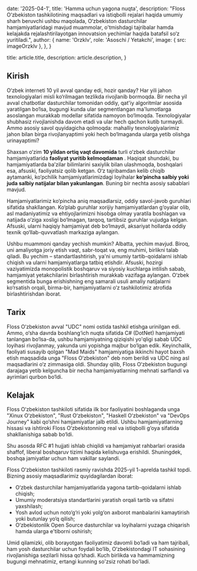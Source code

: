 
  date: '2025-04-1',
  title: 'Hamma uchun yagona nuqta',
  description:
    "Floss O‘zbekiston tashkilotining maqsadlari va istiqbolli rejalari haqida umumiy sharh beruvchi ushbu maqolada, O‘zbekiston dasturchilar hamjamiyatlaridagi mavjud muammolar, o'tmishdagi tajribalar hamda kelajakda rejalashtirilayotgan innovatsion yechimlar haqida batafsil so‘z yuritiladi.",
  author: {
    name: 'Orzklv',
    role: 'Asoschi / Yetakchi',
    image: { src: imageOrzklv },
  },
}

  title: article.title,
  description: article.description,
}

## Kirish

O‘zbek interneti 10 yil avval qanday edi, hozir qanday? Har yili jahon texnologiyalari misli ko‘rilmagan tezlikda rivojlanib bormoqda. Bir necha yil avval chatbotlar dasturchilar tomonidan oddiy, qat'iy algoritmlar asosida yaratilgan bo‘lsa, bugungi kunda ular segmentlangan ma'lumotlarga asoslangan murakkab modellar sifatida namoyon bo‘lmoqda. Texnologiyalar shubhasiz rivojlanishda davom etadi va ular hech qachon kutib turmaydi. Ammo asosiy savol quyidagicha qolmoqda: mahalliy texnologiyalarimiz jahon bilan birga rivojlanyaptimi yoki hech bo‘lmaganda ularga yetib olishga urinayaptimi?

Shaxsan o‘zim **10 yildan ortiq vaqt davomida** turli o‘zbek dasturchilar hamjamiyatlarida **faoliyat yuritib kelmoqdaman** . Haqiqat shundaki, bu hamjamiyatlarda ba’zilar bilimlarini saxiylik bilan ulashmoqda, boshqalari esa, afsuski, faoliyatsiz qolib ketgan. O‘z tajribamdan kelib chiqib aytamanki, ko‘pchilik hamjamiyatlarimizdagi loyihalar **ko‘pincha salbiy yoki juda salbiy natijalar bilan yakunlangan**. Buning bir nechta asosiy sabablari mavjud.

Hamjamiyatlarimiz ko‘pincha aniq maqsadlarsiz, oddiy savol-javob guruhlari sifatida shakllangan. Ko‘plab guruhlar xorijiy hamjamiyatlardan g‘oyalar olib, asl madaniyatimiz va ehtiyojlarimizni hisobga olmay yaratila boshlagan va natijada o‘ziga xosligi bo‘lmagan, tarqoq, tartibsiz guruhlar vujudga kelgan. Afsuski, ularni haqiqiy hamjamiyat deb bo‘lmaydi, aksariyat hollarda oddiy texnik qo‘llab-quvvatlash markaziga aylangan.

Ushbu muammoni qanday yechish mumkin? Albatta, yechim mavjud. Biroq, uni amaliyotga joriy etish vaqt, sabr-toqat va, eng muhimi, birlikni talab qiladi. Bu yechim – standartlashtirish, ya'ni umumiy tartib-qoidalarni ishlab chiqish va ularni hamjamiyatlarga tatbiq etishdir. Afsuski, hozirgi vaziyatimizda monopolistik boshqaruv va siyosiy kuchlarga intilish sabab, hamjamiyat yetakchilarini birlashtirish murakkab vazifaga aylangan. O‘zbek segmentida bunga erishishning eng samarali usuli amaliy natijalarni ko‘rsatish orqali, birma-bir, hamjamiyatlarni o‘z tashkilotimiz atrofida birlashtirishdan iborat.

## Tarix

Floss O‘zbekiston avval "UDC" nomi ostida tashkil etishga urinilgan edi. Ammo, o‘sha davrda boshlang‘ich nuqta sifatida C# (DotNet) hamjamiyati tanlangan bo‘lsa-da, ushbu hamjamiyatning qiziqishi yo'qligi sabab UDC loyihasi rivojlanmay, yakunda uni yopishga majbur bo‘lgan edik. Keyinchalik, faoliyati susayib qolgan "Mad Maids" hamjamiyatiga ikkinchi hayot baxsh etish maqsadida unga "Floss O‘zbekiston" deb nom berildi va UDC ning asl maqsadlarini o‘z zimmasiga oldi. Shunday qilib, Floss O‘zbekiston bugungi darajaga yetib kelguncha bir necha hamjamiyatlarning mehnati sarflandi va ayrimlari qurbon bo‘ldi.

## Kelajak

<TopTip>
  Floss O‘zbekiston tashkiloti sifatida ilk bor faoliyatini boshlaganda unga
  "Xinux O‘zbekiston", "Rust O‘zbekiston", "Haskell O‘zbekiston" va "DevOps
  Journey" kabi qo‘shni hamjamiyatlar jalb etildi. Ushbu hamjamiyatlarning
  hissasi va ishtiroki Floss O‘zbekistonning real va istiqbolli g‘oya sifatida
  shakllanishiga sabab bo‘ldi.
</TopTip>

Shu asosda RFC #1 hujjati ishlab chiqildi va hamjamiyat rahbarlari orasida shaffof, liberal boshqaruv tizimi haqida kelishuvga erishildi. Shuningdek, boshqa jamiyatlar uchun ham vakillar saylandi.

Floss O‘zbekiston tashkiloti rasmiy ravishda 2025-yil 1-aprelda tashkil topdi. Bizning asosiy maqsadlarimiz quyidagilardan iborat:

- O‘zbek dasturchilar hamjamiyatlarida yagona tartib-qoidalarni ishlab chiqish;
- Umumiy moderatsiya standartlarini yaratish orqali tartib va sifatni yaxshilash;
- Yosh avlod uchun noto‘g‘ri yoki yolg‘on axborot manbalarini kamaytirish yoki butunlay yo‘q qilish;
- O‘zbekistonlik Open Source dasturchilar va loyihalarni yuzaga chiqarish hamda ularga e'tiborni oshirish;

Umid qilamizki, olib borayotgan faoliyatimiz davomli bo‘ladi va ham tajribali, ham yosh dasturchilar uchun foydali bo‘lib, O‘zbekistondagi IT sohasining rivojlanishiga sezilarli hissa qo‘shadi. Kuch birlikda va hammamizning bugungi mehnatimiz, ertangi kunning so'zsiz rohati bo'ladi.
